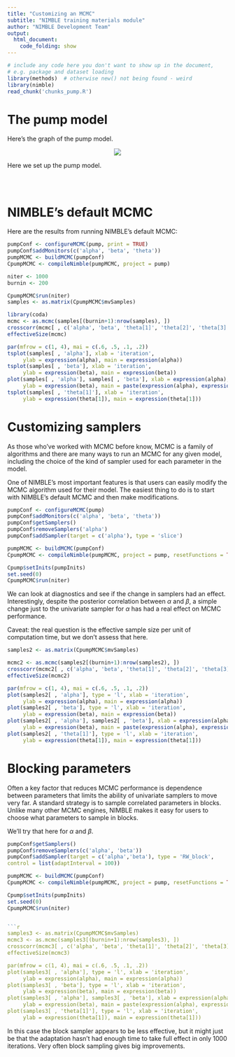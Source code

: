 ```yaml
---
title: "Customizing an MCMC"
subtitle: "NIMBLE training materials module"
author: "NIMBLE Development Team"
output:
  html_document:
    code_folding: show
---
```


```r
# include any code here you don't want to show up in the document,
# e.g. package and dataset loading
library(methods)  # otherwise new() not being found - weird
library(nimble)
read_chunk('chunks_pump.R')
```



# The pump model

Here's the graph of the pump model.

<center><img src="figures/pumpDAG.jpg"></center>

Here we set up the pump model.

```r
```
```r
```
```r
```

# NIMBLE's default MCMC

Here are the results from running NIMBLE's default MCMC:

```r
pumpConf <- configureMCMC(pump, print = TRUE)
pumpConf$addMonitors(c('alpha', 'beta', 'theta'))
pumpMCMC <- buildMCMC(pumpConf)
CpumpMCMC <- compileNimble(pumpMCMC, project = pump)

niter <- 1000
burnin <- 200

CpumpMCMC$run(niter)
samples <- as.matrix(CpumpMCMC$mvSamples)

library(coda)
mcmc <- as.mcmc(samples[(burnin+1):nrow(samples), ])
crosscorr(mcmc[ , c('alpha', 'beta', 'theta[1]', 'theta[2]', 'theta[3]')])
effectiveSize(mcmc)

par(mfrow = c(1, 4), mai = c(.6, .5, .1, .2))
tsplot(samples[ , 'alpha'], xlab = 'iteration',
     ylab = expression(alpha), main = expression(alpha))
tsplot(samples[ , 'beta'], xlab = 'iteration',
     ylab = expression(beta), main = expression(beta))
plot(samples[ , 'alpha'], samples[ , 'beta'], xlab = expression(alpha),
     ylab = expression(beta), main = paste(expression(alpha), expression(beta), "dependence"))
tsplot(samples[ , 'theta[1]'], xlab = 'iteration',
     ylab = expression(theta[1]), main = expression(theta[1]))
```

# Customizing samplers

As those who've worked with MCMC before know, MCMC is a family of algorithms and there are many ways to run an MCMC for any given model, including the choice of the kind of sampler used for each parameter in the model. 

One of NIMBLE's most important features is that users can easily modify the MCMC algorithm used for their model. The easiest thing to do is to start with NIMBLE's default MCMC and then make modifications. 

```r
pumpConf <- configureMCMC(pump)
pumpConf$addMonitors(c('alpha', 'beta', 'theta'))
pumpConf$getSamplers()
pumpConf$removeSamplers('alpha')
pumpConf$addSampler(target = c('alpha'), type = 'slice')

pumpMCMC <- buildMCMC(pumpConf)
CpumpMCMC <- compileNimble(pumpMCMC, project = pump, resetFunctions = TRUE)

Cpump$setInits(pumpInits)
set.seed(0)
CpumpMCMC$run(niter)
```

We can look at diagnostics and see if the change in samplers had an effect. Interestingly, despite the posterior correlation between $\alpha$ and $\beta$, a simple change just to the univariate sampler for $\alpha$ has had a real effect on MCMC performance.

Caveat: the real question is the effective sample size per unit of computation time, but we don't assess that here.

```r
samples2 <- as.matrix(CpumpMCMC$mvSamples)

mcmc2 <- as.mcmc(samples2[(burnin+1):nrow(samples2), ])
crosscorr(mcmc2[ , c('alpha', 'beta', 'theta[1]', 'theta[2]', 'theta[3]')])
effectiveSize(mcmc2)

par(mfrow = c(1, 4), mai = c(.6, .5, .1, .2))
plot(samples2[ , 'alpha'], type = 'l', xlab = 'iteration',
     ylab = expression(alpha), main = expression(alpha))
plot(samples2[ , 'beta'], type = 'l', xlab = 'iteration',
     ylab = expression(beta), main = expression(beta))
plot(samples2[ , 'alpha'], samples2[ , 'beta'], xlab = expression(alpha),
     ylab = expression(beta), main = paste(expression(alpha), expression(beta), "dependence"))
plot(samples2[ , 'theta[1]'], type = 'l', xlab = 'iteration',
     ylab = expression(theta[1]), main = expression(theta[1]))
```

# Blocking parameters

Often a key factor that reduces MCMC performance is dependence between parameters that limits the ability of univariate samplers to move very far. A standard strategy is to sample correlated parameters in blocks. Unlike many other MCMC engines, NIMBLE makes it easy for users to choose what parameters to sample in blocks.

We'll try that here for $\alpha$ and $\beta$.


```r
pumpConf$getSamplers()
pumpConf$removeSamplers(c('alpha', 'beta'))
pumpConf$addSampler(target = c('alpha','beta'), type = 'RW_block', 
control = list(adaptInterval = 100))

pumpMCMC <- buildMCMC(pumpConf)
CpumpMCMC <- compileNimble(pumpMCMC, project = pump, resetFunctions = TRUE)

Cpump$setInits(pumpInits)
set.seed(0)
CpumpMCMC$run(niter)


```r
samples3 <- as.matrix(CpumpMCMC$mvSamples)
mcmc3 <- as.mcmc(samples3[(burnin+1):nrow(samples3), ])
crosscorr(mcmc3[ , c('alpha', 'beta', 'theta[1]', 'theta[2]', 'theta[3]')])
effectiveSize(mcmc3)

par(mfrow = c(1, 4), mai = c(.6, .5, .1, .2))
plot(samples3[ , 'alpha'], type = 'l', xlab = 'iteration',
     ylab = expression(alpha), main = expression(alpha))
plot(samples3[ , 'beta'], type = 'l', xlab = 'iteration',
     ylab = expression(beta), main = expression(beta))
plot(samples3[ , 'alpha'], samples3[ , 'beta'], xlab = expression(alpha),
     ylab = expression(beta), main = paste(expression(alpha), expression(beta), "dependence"))
plot(samples3[ , 'theta[1]'], type = 'l', xlab = 'iteration',
     ylab = expression(theta[1]), main = expression(theta[1]))

```

In this case the block sampler appears to be less effective, but it might just be that the adaptation hasn't had enough time to take full effect in only 1000 iterations.  Very often block sampling gives big improvements.


